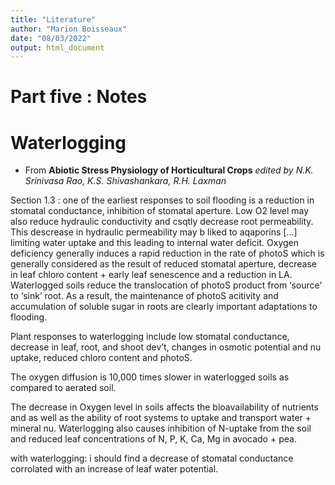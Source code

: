 ```yaml
---
title: "Literature"
author: "Marion Boisseaux"
date: "08/03/2022"
output: html_document
---
```


# Part five : Notes {-}

# Waterlogging

- From **Abiotic Stress Physiology of Horticultural Crops** *edited by N.K. Srinivasa Rao, K.S. Shivashankara, R.H. Laxman*

Section 1.3 : one of the earliest responses to soil flooding is a reduction in stomatal conductance, inhibition of stomatal aperture. Low O2 level may also reduce hydraulic conductivity and csqtly decrease root permeability. This descrease in hydraulic permeability may b liked to aqaporins [...] limiting water uptake and this leading to internal water deficit. Oxygen deficiency generally induces a rapid reduction in the rate of photoS which is generally considered as the result of reduced stomatal aperture, decrease in leaf chloro content + early leaf senescence and a reduction in LA. Waterlogged soils reduce the translocation of photoS product from 'source' to 'sink' root. As a result, the maintenance of photoS acitivity and accumulation of soluble sugar in roots are clearly important adaptations to flooding. 

Plant responses to waterlogging include low stomatal conductance, decrease in leaf, root, and shoot dev't, changes in osmotic potential and nu uptake, reduced chloro content and photoS.

The oxygen diffusion is 10,000 times slower in waterlogged soils as compared to aerated soil. 

The decrease in Oxygen level in soils affects the bioavailability of nutrients and as well as the ability of root systems to uptake and transport water + mineral nu. Waterlogging also causes inhibition of N-uptake from the soil and reduced leaf concentrations of N, P, K, Ca, Mg in avocado + pea. 

with waterlogging: i should find a decrease of stomatal conductance corrolated with an increase of leaf water potential.